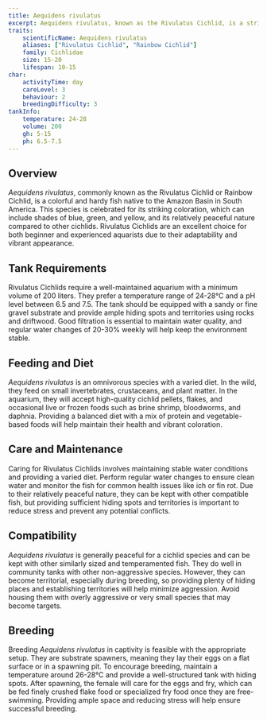 ```yaml
---
title: Aequidens rivulatus
excerpt: Aequidens rivulatus, known as the Rivulatus Cichlid, is a striking and hardy fish from the Amazon Basin, recognized for its vibrant colors and peaceful demeanor.
traits:
    scientificName: Aequidens rivulatus
    aliases: ["Rivulatus Cichlid", "Rainbow Cichlid"]
    family: Cichlidae
    size: 15-20
    lifespan: 10-15
char:
    activityTime: day
    careLevel: 3
    behaviour: 2
    breedingDifficulty: 3
tankInfo:
    temperature: 24-28
    volume: 200
    gh: 5-15
    ph: 6.5-7.5
---
```


## Overview
*Aequidens rivulatus*, commonly known as the Rivulatus Cichlid or Rainbow Cichlid, is a colorful and hardy fish native to the Amazon Basin in South America. This species is celebrated for its striking coloration, which can include shades of blue, green, and yellow, and its relatively peaceful nature compared to other cichlids. Rivulatus Cichlids are an excellent choice for both beginner and experienced aquarists due to their adaptability and vibrant appearance.

## Tank Requirements
Rivulatus Cichlids require a well-maintained aquarium with a minimum volume of 200 liters. They prefer a temperature range of 24-28°C and a pH level between 6.5 and 7.5. The tank should be equipped with a sandy or fine gravel substrate and provide ample hiding spots and territories using rocks and driftwood. Good filtration is essential to maintain water quality, and regular water changes of 20-30% weekly will help keep the environment stable.

## Feeding and Diet
*Aequidens rivulatus* is an omnivorous species with a varied diet. In the wild, they feed on small invertebrates, crustaceans, and plant matter. In the aquarium, they will accept high-quality cichlid pellets, flakes, and occasional live or frozen foods such as brine shrimp, bloodworms, and daphnia. Providing a balanced diet with a mix of protein and vegetable-based foods will help maintain their health and vibrant coloration.

## Care and Maintenance
Caring for Rivulatus Cichlids involves maintaining stable water conditions and providing a varied diet. Perform regular water changes to ensure clean water and monitor the fish for common health issues like ich or fin rot. Due to their relatively peaceful nature, they can be kept with other compatible fish, but providing sufficient hiding spots and territories is important to reduce stress and prevent any potential conflicts.

## Compatibility
*Aequidens rivulatus* is generally peaceful for a cichlid species and can be kept with other similarly sized and temperamented fish. They do well in community tanks with other non-aggressive species. However, they can become territorial, especially during breeding, so providing plenty of hiding places and establishing territories will help minimize aggression. Avoid housing them with overly aggressive or very small species that may become targets.

## Breeding
Breeding *Aequidens rivulatus* in captivity is feasible with the appropriate setup. They are substrate spawners, meaning they lay their eggs on a flat surface or in a spawning pit. To encourage breeding, maintain a temperature around 26-28°C and provide a well-structured tank with hiding spots. After spawning, the female will care for the eggs and fry, which can be fed finely crushed flake food or specialized fry food once they are free-swimming. Providing ample space and reducing stress will help ensure successful breeding.
